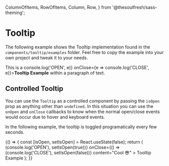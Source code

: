 
  ColumnOfItems,
  RowOfItems,
  Column,
  Row,
} from '@thesoulfresh/sass-theming';


<Meta title="Components/Tooltip" />

# Tooltip

<Description of={Tooltip} />

The following example shows the Tooltip implementation found
in the `components/tooltip/examples` folder. Feel free to copy
the example into your own project and tweak it to your needs.

<Canvas>
  <Story name="Tooltip">
  <p>This is a <ExampleTooltip content="Cool 😎" onOpen={e => console.log('OPEN', e)} onClose={e => console.log('CLOSE', e)}><b>Tooltip Example</b></ExampleTooltip> within
    a paragraph of text.</p>
  </Story>
</Canvas>

<ArgsTable of={Tooltip} />

## Controlled Tooltip

You can use the `Tooltip` as a controlled component by passing the
`isOpen` prop as anything other than `undefined`. In this situation
you can use the `onOpen` and `onClose` callbacks to know when
the normal open/close events would occur due to hover and keyboard
events.

In the following example, the tooltip is toggled programatically every few seconds.

<Canvas>
  <Story name="Controlled">
    <Column>
      {() => {
        const [isOpen, setIsOpen] = React.useState(false);
        return (
          <ExampleTooltip
            isOpen={isOpen}
            onOpen={() => (console.log('OPEN'), setIsOpen(true))}
            onClose={() => (console.log('CLOSE'), setIsOpen(false))}
            content="Cool 😎"
          >
            Tooltip Example
          </ExampleTooltip>
        );
      }}
    </Column>
  </Story>
</Canvas>
